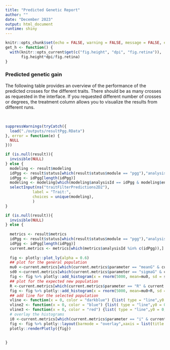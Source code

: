 ```yaml
---
title: "Predicted Genetic Report"
author: ""
date: "December 2023"
output: html_document
runtime: shiny
---
```



```r
knitr::opts_chunk$set(echo = FALSE, warning = FALSE, message = FALSE, error = FALSE)
get_h <- function() {
  with(knitr::opts_current$get(c("fig.height", "dpi", "fig.retina")),
       fig.height*dpi/fig.retina)
}
```

### Predicted genetic gain

The following table provides an overview of the performance of the predicted crosses for the different traits. There should be as many crosses as requested in the interface. If you requested different number of crosses or degrees, the treatment column allows you to visualize the results from different runs.

<p>&nbsp;</p>

```r
suppressWarnings(tryCatch({
  load("./outputs/resultPgg.RData")
}, error = function(e) {
  NULL
}))

if (is.null(result)){
  invisible(NULL)
} else {
  modeling <- result$modeling
  idPgg <- result$status[which(result$status$module == "pgg"),"analysisId"];
  idPgg <- idPgg[length(idPgg)]
  modeling <- modeling[which(modeling$analysisId == idPgg & modeling$environment == "across"),"trait"]
  selectInput(ns("traitFilterPredictions2D2"), 
            label = "Trait:", 
            choices = unique(modeling), 
            )
}

```

```r
if (is.null(result)){
  invisible(NULL)
} else {
  
  metrics <- result$metrics
  idPgg <- result$status[which(result$status$module == "pgg"),"analysisId"];
  idPgg <- idPgg[length(idPgg)]
  current.metrics <- metrics[which(metrics$analysisId %in% c(idPgg)),]
  
  fig <- plotly::plot_ly(alpha = 0.6)
  ## plot for the general population
  mu0 <-current.metrics[which(current.metrics$parameter == "meanG" & current.metrics$trait == input$traitFilterPredictions2D2 ),"value"];
  sd0 <-current.metrics[which(current.metrics$parameter == "sigmaG" & current.metrics$trait == input$traitFilterPredictions2D2 ),"value"];
  fig <- fig %>% plotly::add_histogram(x = rnorm(5000, mean=mu0, sd = sd0 ), histnorm = "probability", name="Current Generation" )
  ## plot for the expected new population
  R <-current.metrics[which(current.metrics$parameter == "R" & current.metrics$trait == input$traitFilterPredictions2D2 ),"value"];
  fig <- fig %>% plotly::add_histogram(x = rnorm(5000, mean=mu0+R, sd = sd0 ), histnorm = "probability", name="Expected New Generation" )
  ## add line for the selected population
  vline <- function(x = 0, color = "darkblue") {list( type = "line",y0 = 0,y1 = 1,yref = "paper",x0 = x, x1 = x,line = list(color = color, dash="dot"))}
  vline2 <- function(x = 0, color = "blue") {list( type = "line",y0 = 0,y1 = 1,yref = "paper",x0 = x, x1 = x,line = list(color = color))}
  vline3 <- function(x = 0, color = "red") {list( type = "line",y0 = 0,y1 = 1,yref = "paper",x0 = x, x1 = x,line = list(color = color))}
  # overlay the histograms
  i0 <-current.metrics[which(current.metrics$parameter == "i" & current.metrics$trait == input$traitFilterPredictions2D2 ),"value"];
  fig <- fig %>% plotly::layout(barmode = "overlay",xaxis = list(title = "Trait value"), yaxis = list(title = "Probability" ),  shapes = list(vline(mu0+(sd0*i0)), vline2(mu0), vline3(mu0+R) ) )
  plotly::renderPlotly({fig})
  
  
}
```

